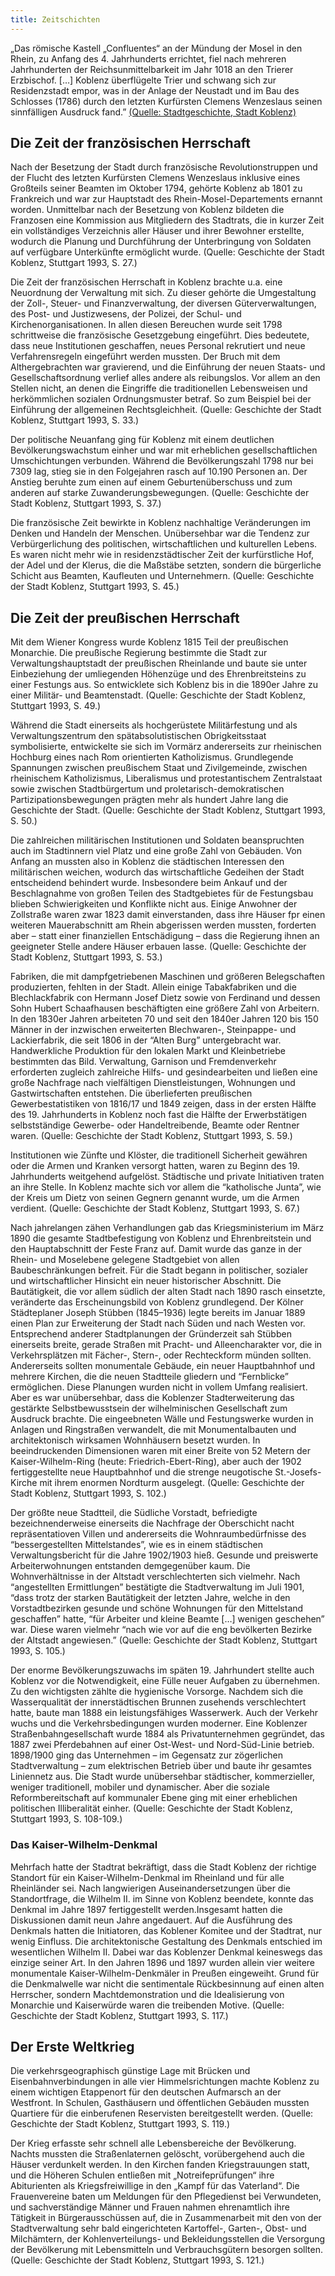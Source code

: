 ```yaml
---
title: Zeitschichten
---
```

„Das römische Kastell „Confluentes“ an der Mündung der Mosel in den Rhein, zu Anfang des 4. Jahrhunderts errichtet, fiel nach mehreren Jahrhunderten der Reichsunmittelbarkeit im Jahr 1018 an den Trierer Erzbischof. [...] Koblenz überflügelte Trier und schwang sich zur Residenzstadt empor, was in der Anlage der Neustadt und im Bau des Schlosses (1786) durch den letzten Kurfürsten Clemens Wenzeslaus seinen sinnfälligen Ausdruck fand." [(Quelle: Stadtgeschichte, Stadt Koblenz)](https://www.koblenz.de/leben-in-koblenz/kultur/stadtportraet/stadtgeschichte/) 

## Die Zeit der französischen Herrschaft
Nach der Besetzung der Stadt durch französische Revolutionstruppen und der Flucht des letzten Kurfürsten Clemens Wenzeslaus inklusive eines Großteils seiner Beamten im Oktober 1794, gehörte Koblenz ab 1801 zu Frankreich und war zur Hauptstadt des Rhein-Mosel-Departements ernannt worden.
Unmittelbar nach der Besetzung von Koblenz bildeten die Franzosen eine Kommission aus Mitgliedern des Stadtrats, die in kurzer Zeit ein vollständiges Verzeichnis aller Häuser und ihrer Bewohner erstellte, wodurch die Planung und Durchführung der Unterbringung von Soldaten auf verfügbare Unterkünfte ermöglicht wurde. (Quelle: Geschichte der Stadt Koblenz, Stuttgart 1993, S. 27.)

Die Zeit der französischen Herrschaft in Koblenz brachte u.a. eine Neuordnung der Verwaltung mit sich. Zu dieser gehörte die Umgestaltung der Zoll-, Steuer- und Finanzverwaltung, der diversen Güterverwaltungen, des Post- und Justizwesens, der Polizei, der Schul- und Kirchenorganisationen. In allen diesen Bereuchen wurde seit 1798 schrittweise die französische Gesetzgebung eingeführt. Dies bedeutete, dass neue Institutionen geschaffen, neues Personal rekrutiert und neue Verfahrensregeln eingeführt werden mussten. Der Bruch mit dem Althergebrachten war gravierend, und die Einführung der neuen Staats- und Gesellschaftsordnung verlief alles andere als reibungslos. Vor allem an den Stellen nicht, an denen die Eingriffe die traditionellen Lebensweisen und herkömmlichen sozialen Ordnungsmuster betraf. So zum Beispiel bei der Einführung der allgemeinen Rechtsgleichheit. (Quelle: Geschichte der Stadt Koblenz, Stuttgart 1993, S. 33.)

Der politische Neuanfang ging für Koblenz mit einem deutlichen Bevölkerungswachstum einher und war mit erheblichen gesellschaftlichen Umschichtungen verbunden. Während die Bevölkerungszahl 1798 nur bei 7309 lag, stieg sie in den Folgejahren rasch auf 10.190 Personen an. Der Anstieg beruhte zum einen auf einem Geburtenüberschuss und zum anderen auf starke Zuwanderungsbewegungen. (Quelle: Geschichte der Stadt Koblenz, Stuttgart 1993, S. 37.)

Die französische Zeit bewirkte in Koblenz nachhaltige Veränderungen im Denken und Handeln der Menschen. Unübersehbar war die Tendenz zur Verbürgerlichung des politischen, wirtschaftlichen und kulturellen Lebens. Es waren nicht mehr wie in residenzstädtischer Zeit der kurfürstliche Hof, der Adel und der Klerus, die die Maßstäbe setzten, sondern die bürgerliche Schicht aus Beamten, Kaufleuten und Unternehmern. (Quelle: Geschichte der Stadt Koblenz, Stuttgart 1993, S. 45.)

## Die Zeit der preußischen Herrschaft

Mit dem Wiener Kongress wurde Koblenz 1815 Teil der preußischen Monarchie. Die preußische Regierung bestimmte die Stadt zur Verwaltungshauptstadt der preußischen Rheinlande und baute sie unter Einbeziehung der umliegenden Höhenzüge und des Ehrenbreitsteins zu einer Festungs aus. So entwicklete sich Koblenz bis in die 1890er Jahre zu einer Militär- und Beamtenstadt. (Quelle: Geschichte der Stadt Koblenz, Stuttgart 1993, S. 49.)

Während die Stadt einerseits als hochgerüstete Militärfestung und als Verwaltungszentrum den spätabsolutistischen Obrigkeitsstaat symbolisierte, entwickelte sie sich im Vormärz andererseits zur rheinischen Hochburg eines nach Rom orientierten Katholizismus. Grundlegende Spannungen zwischen preußischem Staat und Zivilgemeinde, zwischen rheinischem Katholizismus, Liberalismus und protestantischem Zentralstaat sowie zwischen Stadtbürgertum und proletarisch-demokratischen Partizipationsbewegungen prägten mehr als hundert Jahre lang die Geschichte der Stadt. (Quelle: Geschichte der Stadt Koblenz, Stuttgart 1993, S. 50.)

Die zahlreichen militärischen Institutionen und Soldaten beanspruchten auch im Stadtinnern viel Platz und eine große Zahl von Gebäuden. Von Anfang an mussten also in Koblenz die städtischen Interessen den militärischen weichen, wodurch das wirtschaftliche Gedeihen der Stadt entscheidend behindert wurde. Insbesondere beim Ankauf und der Beschlagnahme von großen Teilen des Stadtgebietes für de Festungsbau blieben Schwierigkeiten und Konflikte nicht aus. Einige Anwohner der Zollstraße waren zwar 1823 damit einverstanden, dass ihre Häuser fpr einen weiteren Mauerabschnitt am Rhein abgerissen werden mussten, forderten aber – statt einer finanziellen Entschädigung – dass die Regierung ihnen an geeigneter Stelle andere Häuser erbauen lasse. (Quelle: Geschichte der Stadt Koblenz, Stuttgart 1993, S. 53.)

Fabriken, die mit dampfgetriebenen Maschinen und größeren Belegschaften produzierten, fehlten in der Stadt. Allein einige Tabakfabriken und die Blechlackfabrik con Hermann Josef Dietz sowie von Ferdinand und dessen Sohn Hubert Schaafhausen beschäftigten eine größere Zahl von Arbeitern. In den 1830er Jahren arbeiteten 70 und seit den 1840er Jahren 120 bis 150 Männer in der inzwischen erweiterten Blechwaren-, Steinpappe- und Lackierfabrik, die seit 1806 in der "Alten Burg" untergebracht war. Handwerkliche Produktion für den lokalen Markt und Kleinbetriebe bestimmten das Bild. Verwaltung, Garnison und Fremdenverkehr erforderten zugleich zahlreiche Hilfs- und gesindearbeiten und ließen eine große Nachfrage nach vielfältigen Dienstleistungen, Wohnungen und Gastwirtschaften entstehen. Die überlieferten preußischen Gewerbestatistiken von 1816/17 und 1849 zeigen, dass in der ersten Hälfte des 19. Jahrhunderts in Koblenz noch fast die Hälfte der Erwerbstätigen selbstständige Gewerbe- oder Handeltreibende, Beamte oder Rentner waren. (Quelle: Geschichte der Stadt Koblenz, Stuttgart 1993, S. 59.)

Institutionen wie Zünfte und Klöster, die traditionell Sicherheit gewähren oder die Armen und Kranken versorgt hatten, waren zu Beginn des 19. Jahrhunderts weitgehend aufgelöst. Städtische und private Initiativen traten an ihre Stelle. In Koblenz machte sich vor allem die "katholische Junta", wie der Kreis um Dietz von seinen Gegnern genannt wurde, um die Armen verdient. (Quelle: Geschichte der Stadt Koblenz, Stuttgart 1993, S. 67.)

Nach jahrelangen zähen Verhandlungen gab das Kriegsministerium im März 1890 die gesamte Stadtbefestigung von Koblenz und Ehrenbreitstein und den Hauptabschnitt der Feste Franz auf. Damit wurde das ganze in der Rhein- und Moselebene gelegene Stadtgebiet von allen Baubeschränkungen befreit. Für die Stadt begann in politischer, sozialer und wirtschaftlicher Hinsicht ein neuer historischer Abschnitt. Die Bautätigkeit, die vor allem südlich der alten Stadt nach 1890 rasch einsetzte, veränderte das Erscheinungsbild von Koblenz grundlegend. 
Der Kölner Städteplaner Joseph Stübben (1845–1936) legte bereits im Januar 1889 einen Plan zur Erweiterung der Stadt nach Süden und nach Westen vor. Entsprechend anderer Stadtplanungen der Gründerzeit sah Stübben einerseits breite, gerade Straßen mit Pracht- und Alleencharakter vor, die in Verkehrsplätzen mit Fächer-, Stern-, oder Rechteckform münden sollten. Andererseits sollten monumentale Gebäude, ein neuer Hauptbahnhof und mehrere Kirchen, die die neuen Stadtteile gliedern und "Fernblicke" ermöglichen. Diese Planungen wurden nicht in vollem Umfang realisiert. Aber es war unübersehbar, dass die Koblenzer Stadterweiterung das gestärkte Selbstbewusstsein der wilhelminischen Gesellschaft zum Ausdruck brachte. Die eingeebneten Wälle und Festungswerke wurden in Anlagen und Ringstraßen verwandelt, die mit Monumentalbauten und architektonisch wirksamen Wohnhäusern besetzt wurden. In beeindruckenden Dimensionen waren mit einer Breite von 52 Metern der Kaiser-Wilhelm-Ring (heute: Friedrich-Ebert-Ring), aber auch der 1902 fertiggestellte neue Hauptbahnhof und die strenge neugotische St.-Josefs-Kirche mit ihrem enormen Nordturm ausgelegt. (Quelle: Geschichte der Stadt Koblenz, Stuttgart 1993, S. 102.)

Der größte neue Stadtteil, die Südliche Vorstadt, befriedigte bezeichnenderweise einerseits die Nachfrage der Oberschicht nacht repräsentatioven Villen und andererseits die Wohnraumbedürfnisse des "bessergestellten Mittelstandes", wie es in einem städtischen Verwaltungsbericht für die Jahre 1902/1903 hieß. Gesunde und preiswerte Arbeiterwohnungen entstanden demgegenüber kaum. Die Wohnverhältnisse in der Altstadt verschlechterten sich vielmehr. Nach "angestellten Ermittlungen" bestätigte die Stadtverwaltung im Juli 1901, "dass trotz der starken Bautätigkeit der letzten Jahre, welche in den Vorstadtbezirken gesunde und schöne Wohnungen für den Mittelstand geschaffen" hatte, "für Arbeiter und kleine Beamte [...] wenigen geschehen" war. Diese waren vielmehr "nach wie vor auf die eng bevölkerten Bezirke der Altstadt angewiesen." (Quelle: Geschichte der Stadt Koblenz, Stuttgart 1993, S. 105.)

Der enorme Bevölkerungszuwachs im späten 19. Jahrhundert stellte auch Koblenz vor die Notwendigkeit, eine Fülle neuer Aufgaben zu übernehmen. Zu den wichtigsten zählte die hygienische Vorsorge. Nachdem sich die Wasserqualität der innerstädtischen Brunnen zusehends verschlechtert hatte, baute man 1888 ein leistungsfähiges Wasserwerk. Auch der Verkehr wuchs und die Verkehrsbedingungen wurden moderner. Eine Koblenzer Straßenbahngesellschaft wurde 1884 als Privatunternehmen gegründet, das 1887 zwei Pferdebahnen auf einer Ost-West- und Nord-Süd-Linie betrieb. 1898/1900 ging das Unternehmen – im Gegensatz zur zögerlichen Stadtverwaltung – zum elektrischen Betrieb über und baute ihr gesamtes Liniennetz aus. Die Stadt wurde unübersehbar städtischer, kommerzieller, weniger traditionell, mobiler und dynamischer. Aber die soziale Reformbereitschaft auf kommunaler Ebene ging mit einer erheblichen politischen Illiberalität einher. (Quelle: Geschichte der Stadt Koblenz, Stuttgart 1993, S. 108-109.)

### Das Kaiser-Wilhelm-Denkmal

Mehrfach hatte der Stadtrat bekräftigt, dass die Stadt Koblenz der richtige Standort für ein Kaiser-Wilhelm-Denkmal im Rheinland und für alle Rheinländer sei. Nach langwierigen Auseinandersetzungen über die Standortfrage, die Wilhelm II. im Sinne von Koblenz beendete, konnte das Denkmal im Jahre 1897 fertiggestellt werden.Insgesamt hatten die Diskussionen damit neun Jahre angedauert. 
Auf die Ausführung des Denkmals hatten die Initiatoren, das Koblener Komitee und der Stadtrat, nur wenig Einfluss. Die architektonische Gestaltung des Denkmals entschied im wesentlichen Wilhelm II. Dabei war das Koblenzer Denkmal keineswegs das einzige seiner Art. In den Jahren 1896 und 1897 wurden allein vier weitere monumentale Kaiser-Wilhelm-Denkmäler in Preußen eingeweiht. Grund für die Denkmalwelle war nicht die sentimentale Rückbesinnung auf einen alten Herrscher, sondern Machtdemonstration und die Idealisierung von Monarchie und Kaiserwürde waren die treibenden Motive. (Quelle: Geschichte der Stadt Koblenz, Stuttgart 1993, S. 117.)

## Der Erste Weltkrieg

Die verkehrsgeographisch günstige Lage mit Brücken und Eisenbahnverbindungen in alle vier Himmelsrichtungen machte Koblenz zu einem wichtigen Etappenort für den deutschen Aufmarsch an der Westfront. In Schulen, Gasthäusern und öffentlichen Gebäuden mussten Quartiere für die einberufenen Reservisten bereitgestellt werden. (Quelle: Geschichte der Stadt Koblenz, Stuttgart 1993, S. 119.)

Der Krieg erfasste sehr schnell alle Lebensbereiche der Bevölkerung. Nachts mussten die Straßenlaternen gelöscht, vorübergehend auch die Häuser verdunkelt werden. In den Kirchen fanden Kriegstrauungen statt, und die Höheren Schulen entließen mit „Notreifeprüfungen“ ihre Abiturienten als Kriegsfreiwillige in den „Kampf für das Vaterland“. Die Frauenvereine baten um Meldungen für den Pflegedienst bei Verwundeten, und sachverständige Männer und Frauen nahmen ehrenamtlich ihre Tätigkeit in Bürgerausschüssen auf, die in Zusammenarbeit mit den von der Stadtverwaltung sehr bald eingerichteten Kartoffel-, Garten-, Obst- und Milchämtern, der Kohlenverteilungs- und Bekleidungsstellen die Versorgung der Bevölkerung mit Lebensmitteln und Verbrauchsgütern besorgen sollten. (Quelle: Geschichte der Stadt Koblenz, Stuttgart 1993, S. 121.)